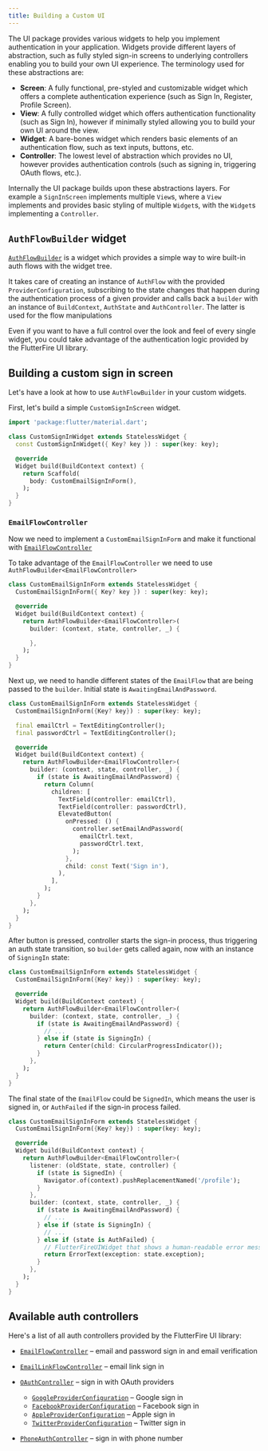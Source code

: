 ```yaml
---
title: Building a Custom UI
---
```


The UI package provides various widgets to help you implement authentication in your
application. Widgets provide different layers of abstraction, such as fully styled sign-in screens
to underlying controllers enabling you to build your own UI experience. The terminology used for these
abstractions are:

- **Screen**: A fully functional, pre-styled and customizable widget which offers a complete authentication experience (such as Sign In, Register, Profile Screen).
- **View**: A fully controlled widget which offers authentication functionality (such as Sign In), however if minimally styled allowing you to build your own UI around the view.
- **Widget**: A bare-bones widget which renders basic elements of an authentication flow, such as text inputs, buttons, etc.
- **Controller**: The lowest level of abstraction which provides no UI, however provides authentication controls (such as signing in, triggering OAuth flows, etc.).

Internally the UI package builds upon these abstractions layers. For example a `SignInScreen` implements multiple `View`s, where a `View` implements and provides basic styling of multiple `Widget`s,
with the `Widget`s implementing a `Controller`.

## `AuthFlowBuilder` widget

[`AuthFlowBuilder`](https://pub.dev/documentation/flutterfire_ui/latest/auth/AuthFlowBuilder-class.html) is a widget which provides a simple way to wire built-in auth flows with the widget tree.

It takes care of creating an instance of `AuthFlow` with the provided `ProviderConfiguration`,
subscribing to the state changes that happen during the authentication process of a given provider
and calls back a `builder` with an instance of `BuildContext`, `AuthState` and `AuthController`.
The latter is used for the flow manipulations

Even if you want to have a full control over the look and feel of every single widget,
you could take advantage of the authentication logic provided by the FlutterFire UI library.

## Building a custom sign in screen

Let's have a look at how to use `AuthFlowBuilder` in your custom widgets.

First, let's build a simple `CustomSignInScreen` widget.

```dart
import 'package:flutter/material.dart';

class CustomSignInWidget extends StatelessWidget {
  const CustomSignInWidget({ Key? key }) : super(key: key);

  @override
  Widget build(BuildContext context) {
    return Scaffold(
      body: CustomEmailSignInForm(),
    );
  }
}
```

### `EmailFlowController`

Now we need to implement a `CustomEmailSignInForm` and make it functional with [`EmailFlowController`](https://pub.dev/documentation/flutterfire_ui/latest/auth/EmailFlowController-class.html)

To take advantage of the `EmailFlowController` we need to use `AuthFlowBuilder<EmailFlowController>`

```dart
class CustomEmailSignInForm extends StatelessWidget {
  CustomEmailSignInForm({ Key? key }) : super(key: key);

  @override
  Widget build(BuildContext context) {
    return AuthFlowBuilder<EmailFlowController>(
      builder: (context, state, controller, _) {

      },
    );
  }
}
```

Next up, we need to handle different states of the `EmailFlow` that are being passed to the `builder`.
Initial state is `AwaitingEmailAndPassword`.

```dart
class CustomEmailSignInForm extends StatelessWidget {
  CustomEmailSignInForm({Key? key}) : super(key: key);

  final emailCtrl = TextEditingController();
  final passwordCtrl = TextEditingController();

  @override
  Widget build(BuildContext context) {
    return AuthFlowBuilder<EmailFlowController>(
      builder: (context, state, controller, _) {
        if (state is AwaitingEmailAndPassword) {
          return Column(
            children: [
              TextField(controller: emailCtrl),
              TextField(controller: passwordCtrl),
              ElevatedButton(
                onPressed: () {
                  controller.setEmailAndPassword(
                    emailCtrl.text,
                    passwordCtrl.text,
                  );
                },
                child: const Text('Sign in'),
              ),
            ],
          );
        }
      },
    );
  }
}
```

After button is pressed, controller starts the sign-in process, thus triggering an auth state transition, so `builder` gets called again, now with an instance of `SigningIn` state:

```dart
class CustomEmailSignInForm extends StatelessWidget {
  CustomEmailSignInForm({Key? key}) : super(key: key);

  @override
  Widget build(BuildContext context) {
    return AuthFlowBuilder<EmailFlowController>(
      builder: (context, state, controller, _) {
        if (state is AwaitingEmailAndPassword) {
          // ...
        } else if (state is SigningIn) {
          return Center(child: CircularProgressIndicator());
        }
      },
    );
  }
}
```

The final state of the `EmailFlow` could be `SignedIn`, which means the user is signed in, or `AuthFailed` if the sign-in process failed.

```dart
class CustomEmailSignInForm extends StatelessWidget {
  CustomEmailSignInForm({Key? key}) : super(key: key);

  @override
  Widget build(BuildContext context) {
    return AuthFlowBuilder<EmailFlowController>(
      listener: (oldState, state, controller) {
        if (state is SignedIn) {
          Navigator.of(context).pushReplacementNamed('/profile');
        }
      },
      builder: (context, state, controller, _) {
        if (state is AwaitingEmailAndPassword) {
          // ...
        } else if (state is SigningIn) {
          // ...
        } else if (state is AuthFailed) {
          // FlutterFireUIWidget that shows a human-readable error message.
          return ErrorText(exception: state.exception);
        }
      },
    );
  }
}
```

## Available auth controllers

Here's a list of all auth controllers provided by the FlutterFire UI library:

- [`EmailFlowController`](https://pub.dev/documentation/flutterfire_ui/latest/auth/EmailFlowController-class.html) – email and password sign in and email verification
- [`EmailLinkFlowController`](https://pub.dev/documentation/flutterfire_ui/latest/auth/EmailLinkFlowController-class.html) – email link sign in
- [`OAuthController`](https://pub.dev/documentation/flutterfire_ui/latest/auth/OAuthController-class.html) – sign in with OAuth providers

  - [`GoogleProviderConfiguration`](https://pub.dev/documentation/flutterfire_ui/latest/auth/GoogleProviderConfiguration-class.html) – Google sign in
  - [`FacebookProviderConfiguration`](https://pub.dev/documentation/flutterfire_ui/latest/auth/FacebookProviderConfiguration-class.html) – Facebook sign in
  - [`AppleProviderConfiguration`](https://pub.dev/documentation/flutterfire_ui/latest/auth/AppleProviderConfiguration-class.html) – Apple sign in
  - [`TwitterProviderConfiguration`](https://pub.dev/documentation/flutterfire_ui/latest/auth/TwitterProviderConfiguration-class.html) – Twitter sign in

- [`PhoneAuthController`](https://pub.dev/documentation/flutterfire_ui/latest/auth/PhoneAuthController-class.html) – sign in with phone number
